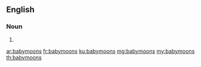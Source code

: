 ==English==

===Noun===
{{head|en|noun plural form}}

# {{plural of|babymoon|lang=en}}

[[ar:babymoons]]
[[fr:babymoons]]
[[ku:babymoons]]
[[mg:babymoons]]
[[my:babymoons]]
[[th:babymoons]]